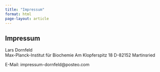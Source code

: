 ```yaml
---
title: "Impressum"
format: html
page-layout: article
---
```


## Impressum

Lars Dornfeld  
Max-Planck-Institut für Biochemie
Am Klopferspitz 18
D-82152 Martinsried

E-Mail: impressum-dornfeld@posteo.com 